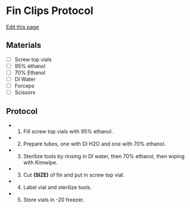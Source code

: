 # Fin Clips Protocol
[Edit this page](https://github.com/remygatins/GatinsLab/edit/main/field_finclips.qmd)

## Materials
- [ ] Screw top vials
- [ ] 95% ethanol
- [ ] 70% Ethanol
- [ ] DI Water
- [ ] Forceps
- [ ] Scissors

## Protocol
- 1. Fill screw top vials with 95% ethanol.
- 2. Prepare tubes, one with DI H2O and one with 70% ethanol. 
- 3. Sterilize tools by rinsing in DI water, then 70% ethanol, then wiping with Kimwipe. 
- 3. Cut **(SIZE)** of fin and put in screw top vial.
- 4. Label vial and sterilize tools.
- 5. Store vials in -20 freezer. 


